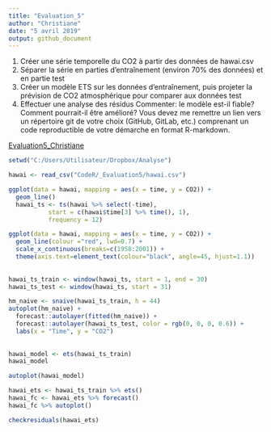 ---
title: "Evaluation_5"
author: "Christiane"
date: "5 avril 2019"
output: github_document
---

1. Créer une série temporelle du CO2 à partir des données de hawai.csv
2. Séparer la série en parties d'entraînement (environ 70% des données) et en partie test
3. Créer un modèle ETS sur les données d'entraînement, puis projeter la prévision de CO2 atmosphérique pour comparer aux données test
4. Effectuer une analyse des résidus
Commenter: le modèle est-il fiable? Comment pourrait-il être amélioré?
Vous devez me remettre un lien vers un répertoire git de votre choix (GitHub, GitLab, etc.) comprenant un code reproductible de votre démarche en format R-markdown. 

[Evaluation5_Christiane]("https://github.com/chtdelia/evaluation5/blob/master/Christiane_git.Rmd")


```{r}
setwd("C:/Users/Utilisateur/Dropbox/Analyse") 

hawai <- read_csv("CodeR/_Evaluation5/hawai.csv")

ggplot(data = hawai, mapping = aes(x = time, y = CO2)) +
  geom_line() 
  hawai_ts <- ts(hawai %>% select(-time),
           start = c(hawai$time[3] %>% time(), 1),
           frequency = 12)

ggplot(data = hawai, mapping = aes(x = time, y = CO2)) +
  geom_line(colour ="red", lwd=0.7) + 
  scale_x_continuous(breaks=c(1958:2001)) +
  theme(axis.text=element_text(colour="black", angle=45, hjust=1.1))
  
  
hawai_ts_train <- window(hawai_ts, start = 1, end = 30)
hawai_ts_test <- window(hawai_ts, start = 31)

hm_naive <- snaive(hawai_ts_train, h = 44)
autoplot(hm_naive) +
  forecast::autolayer(fitted(hm_naive)) +
  forecast::autolayer(hawai_ts_test, color = rgb(0, 0, 0, 0.6)) +
  labs(x = "Time", y = "CO2")
  
  
hawai_model <- ets(hawai_ts_train) 
hawai_model

autoplot(hawai_model)

hawai_ets <- hawai_ts_train %>% ets()
hawai_fc <- hawai_ets %>% forecast()
hawai_fc %>% autoplot()

checkresiduals(hawai_ets) 
  
```




